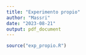 ```yaml
---
title: "Experimento propio"
author: "Massri"
date: "2023-08-21"
output: pdf_document
---
```


```r
source("exp_propio.R")
```
